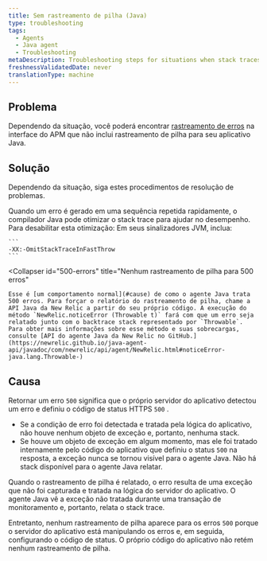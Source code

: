 ```yaml
---
title: Sem rastreamento de pilha (Java)
type: troubleshooting
tags:
  - Agents
  - Java agent
  - Troubleshooting
metaDescription: Troubleshooting steps for situations when stack traces are missing for error traces with your New Relic Java app.
freshnessValidatedDate: never
translationType: machine
---
```


## Problema

Dependendo da situação, você poderá encontrar [rastreamento de erros](/docs/apm/applications-menu/error-analytics/error-analytics-manage-error-traces) na interface do APM que não inclui rastreamento de pilha para seu aplicativo Java.

## Solução

Dependendo da situação, siga estes procedimentos de resolução de problemas.

<CollapserGroup>
  <Collapser
    id="repeated-errors"
    title="Nenhum rastreamento de pilha para erros repetidos rapidamente"
  >
    Quando um erro é gerado em uma sequência repetida rapidamente, o compilador Java pode otimizar o stack trace para ajudar no desempenho. Para desabilitar esta otimização: Em seus sinalizadores JVM, inclua:

    ```
    -XX:-OmitStackTraceInFastThrow
    ```
  </Collapser>

  <Collapser
    id="500-errors"
    title="Nenhum rastreamento de pilha para 500 erros"
  >
    Esse é [um comportamento normal](#cause) de como o agente Java trata 500 erros. Para forçar o relatório do rastreamento de pilha, chame a API Java da New Relic a partir do seu próprio código. A execução do método `NewRelic.noticeError (Throwable t)` fará com que um erro seja relatado junto com o backtrace stack representado por `Throwable`. Para obter mais informações sobre esse método e suas sobrecargas, consulte [API do agente Java da New Relic no GitHub.](https://newrelic.github.io/java-agent-api/javadoc/com/newrelic/api/agent/NewRelic.html#noticeError-java.lang.Throwable-)
  </Collapser>
</CollapserGroup>

## Causa

Retornar um erro `500` significa que o próprio servidor do aplicativo detectou um erro e definiu o código de status HTTPS `500` .

* Se a condição de erro foi detectada e tratada pela lógica do aplicativo, não houve nenhum objeto de exceção e, portanto, nenhuma stack.
* Se houve um objeto de exceção em algum momento, mas ele foi tratado internamente pelo código do aplicativo que definiu o status `500` na resposta, a exceção nunca se tornou visível para o agente Java. Não há stack disponível para o agente Java relatar.

Quando o rastreamento de pilha é relatado, o erro resulta de uma exceção que não foi capturada e tratada na lógica do servidor do aplicativo. O agente Java vê a exceção não tratada durante uma transação de monitoramento e, portanto, relata o stack trace.

Entretanto, nenhum rastreamento de pilha aparece para os erros `500` porque o servidor do aplicativo está manipulando os erros e, em seguida, configurando o código de status. O próprio código do aplicativo não retém nenhum rastreamento de pilha.
